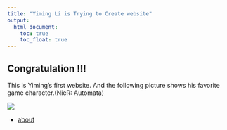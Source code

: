 ```yaml
---
title: "Yiming Li is Trying to Create website"
output: 
  html_document:
    toc: true
    toc_float: true
---
```


## Congratulation !!! 

This is Yiming's first website. And the following picture shows his favorite game character.(NieR: Automata)

![](images/NieR.jpg)

* [about](file:///Users/mac/Desktop/哥大课程/ds/homework/chongchongknight_website/chongchongknight.github.io/about.html)